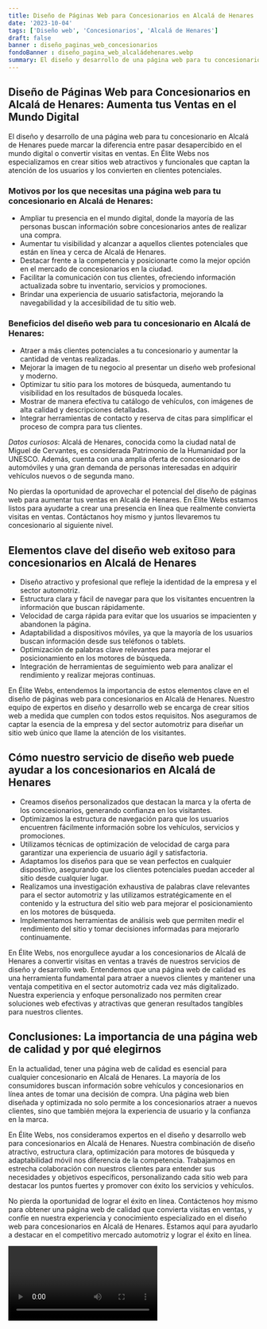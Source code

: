 ```yaml
---
title: Diseño de Páginas Web para Concesionarios en Alcalá de Henares
date: '2023-10-04'
tags: ['Diseño web', 'Concesionarios', 'Alcalá de Henares']
draft: false
banner : diseño_paginas_web_concesionarios
fondoBanner : diseño_pagina_web_alcaládehenares.webp
summary: El diseño y desarrollo de una página web para tu concesionario en Alcalá de Henares puede marcar la diferencia entre pasar desapercibido en el mundo digital o convertir visitas en ventas. En Élite Webs nos especializamos en crear sitios web atractivos y funcionales que captan la atención de los usuarios y los convierten en clientes potenciales.
---
```


## Diseño de Páginas Web para Concesionarios en Alcalá de Henares: Aumenta tus Ventas en el Mundo Digital

El diseño y desarrollo de una página web para tu concesionario en Alcalá de Henares puede marcar la diferencia entre pasar desapercibido en el mundo digital o convertir visitas en ventas. En Élite Webs nos especializamos en crear sitios web atractivos y funcionales que captan la atención de los usuarios y los convierten en clientes potenciales.

### Motivos por los que necesitas una página web para tu concesionario en Alcalá de Henares:

- Ampliar tu presencia en el mundo digital, donde la mayoría de las personas buscan información sobre concesionarios antes de realizar una compra.
- Aumentar tu visibilidad y alcanzar a aquellos clientes potenciales que están en línea y cerca de Alcalá de Henares.
- Destacar frente a la competencia y posicionarte como la mejor opción en el mercado de concesionarios en la ciudad.
- Facilitar la comunicación con tus clientes, ofreciendo información actualizada sobre tu inventario, servicios y promociones.
- Brindar una experiencia de usuario satisfactoria, mejorando la navegabilidad y la accesibilidad de tu sitio web.

### Beneficios del diseño web para tu concesionario en Alcalá de Henares:

- Atraer a más clientes potenciales a tu concesionario y aumentar la cantidad de ventas realizadas.
- Mejorar la imagen de tu negocio al presentar un diseño web profesional y moderno.
- Optimizar tu sitio para los motores de búsqueda, aumentando tu visibilidad en los resultados de búsqueda locales.
- Mostrar de manera efectiva tu catálogo de vehículos, con imágenes de alta calidad y descripciones detalladas.
- Integrar herramientas de contacto y reserva de citas para simplificar el proceso de compra para tus clientes.

*Datos curiosos*: Alcalá de Henares, conocida como la ciudad natal de Miguel de Cervantes, es considerada Patrimonio de la Humanidad por la UNESCO. Además, cuenta con una amplia oferta de concesionarios de automóviles y una gran demanda de personas interesadas en adquirir vehículos nuevos o de segunda mano.

No pierdas la oportunidad de aprovechar el potencial del diseño de páginas web para aumentar tus ventas en Alcalá de Henares. En Élite Webs estamos listos para ayudarte a crear una presencia en línea que realmente convierta visitas en ventas. Contáctanos hoy mismo y juntos llevaremos tu concesionario al siguiente nivel.

<GifSeo />

<Cta />

## Elementos clave del diseño web exitoso para concesionarios en Alcalá de Henares

- Diseño atractivo y profesional que refleje la identidad de la empresa y el sector automotriz.
- Estructura clara y fácil de navegar para que los visitantes encuentren la información que buscan rápidamente.
- Velocidad de carga rápida para evitar que los usuarios se impacienten y abandonen la página.
- Adaptabilidad a dispositivos móviles, ya que la mayoría de los usuarios buscan información desde sus teléfonos o tablets.
- Optimización de palabras clave relevantes para mejorar el posicionamiento en los motores de búsqueda.
- Integración de herramientas de seguimiento web para analizar el rendimiento y realizar mejoras continuas.

En Élite Webs, entendemos la importancia de estos elementos clave en el diseño de páginas web para concesionarios en Alcalá de Henares. Nuestro equipo de expertos en diseño y desarrollo web se encarga de crear sitios web a medida que cumplen con todos estos requisitos. Nos aseguramos de captar la esencia de la empresa y del sector automotriz para diseñar un sitio web único que llame la atención de los visitantes.

## Cómo nuestro servicio de diseño web puede ayudar a los concesionarios en Alcalá de Henares

- Creamos diseños personalizados que destacan la marca y la oferta de los concesionarios, generando confianza en los visitantes.
- Optimizamos la estructura de navegación para que los usuarios encuentren fácilmente información sobre los vehículos, servicios y promociones.
- Utilizamos técnicas de optimización de velocidad de carga para garantizar una experiencia de usuario ágil y satisfactoria.
- Adaptamos los diseños para que se vean perfectos en cualquier dispositivo, asegurando que los clientes potenciales puedan acceder al sitio desde cualquier lugar.
- Realizamos una investigación exhaustiva de palabras clave relevantes para el sector automotriz y las utilizamos estratégicamente en el contenido y la estructura del sitio web para mejorar el posicionamiento en los motores de búsqueda.
- Implementamos herramientas de análisis web que permiten medir el rendimiento del sitio y tomar decisiones informadas para mejorarlo continuamente.

En Élite Webs, nos enorgullece ayudar a los concesionarios de Alcalá de Henares a convertir visitas en ventas a través de nuestros servicios de diseño y desarrollo web. Entendemos que una página web de calidad es una herramienta fundamental para atraer a nuevos clientes y mantener una ventaja competitiva en el sector automotriz cada vez más digitalizado. Nuestra experiencia y enfoque personalizado nos permiten crear soluciones web efectivas y atractivas que generan resultados tangibles para nuestros clientes.

## Conclusiones: La importancia de una página web de calidad y por qué elegirnos

En la actualidad, tener una página web de calidad es esencial para cualquier concesionario en Alcalá de Henares. La mayoría de los consumidores buscan información sobre vehículos y concesionarios en línea antes de tomar una decisión de compra. Una página web bien diseñada y optimizada no solo permite a los concesionarios atraer a nuevos clientes, sino que también mejora la experiencia de usuario y la confianza en la marca.

En Élite Webs, nos consideramos expertos en el diseño y desarrollo web para concesionarios en Alcalá de Henares. Nuestra combinación de diseño atractivo, estructura clara, optimización para motores de búsqueda y adaptabilidad móvil nos diferencia de la competencia. Trabajamos en estrecha colaboración con nuestros clientes para entender sus necesidades y objetivos específicos, personalizando cada sitio web para destacar los puntos fuertes y promover con éxito los servicios y vehículos.

No pierda la oportunidad de lograr el éxito en línea. Contáctenos hoy mismo para obtener una página web de calidad que convierta visitas en ventas, y confíe en nuestra experiencia y conocimiento especializado en el diseño web para concesionarios en Alcalá de Henares. Estamos aquí para ayudarlo a destacar en el competitivo mercado automotriz y lograr el éxito en línea.

<Video />

<CtaBot job='Concesionarios' city='Alcalá de Henares'/>

<Gmaps query='Alcalá de Henares+españa+maps' />